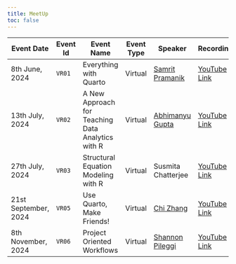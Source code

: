 ```yaml
---
title: MeetUp
toc: false
---
```


::: {style="text-align: center; font-size: 22px"}
| Event Date | Event Id | Event Name | Event Type | Speaker | Recordings |
|----|----|----|----|----|----|
| 8th June, 2024 | `VR01` | Everything with Quarto | Virtual | [Samrit Pramanik](https://samrit.quarto.pub) | [YouTube Link](https://youtu.be/iqbxK5QsB1c) |
| 13th July, 2024 | `VR02` | A New Approach for Teaching Data Analytics with R | Virtual | [Abhimanyu Gupta](https://www.linkedin.com/in/abhimanyu-gupta/) | [YouTube Link](https://youtu.be/QLlLE1Lsr2g) |
| 27th July, 2024 | `VR03` | Structural Equation Modeling with R | Virtual | Susmita Chatterjee | [YouTube Link](https://youtu.be/n2OsrIeoUac) |
| 21st September, 2024 | `VR05` | Use Quarto, Make Friends! | Virtual | [Chi Zhang](https://andreaczhang.github.io/) | [YouTube Link](https://youtu.be/0TEdFZ17FhY) |
| 8th November, 2024 | `VR06` | Project Oriented Workflows | Virtual | [Shannon Pileggi](https://www.pipinghotdata.com/) | [YouTube Link](https://youtu.be/ZuXkeMLjk7s) |
:::

